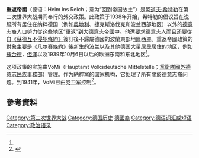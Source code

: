 {{Infobox
| title = 重返帝國
| subheader = Heim ins Reich
| image = [[File:Die_'großzügigste_Umsiedlungsaktion'_with_Poland_superimposed,_1939.jpg|300px]]
| caption = 1939年，第三帝國（灰色）佔領了波蘭（紅色）。此圖示意德意志裔如何自蘇聯的“勢力範圍”遷回<ref name="Tesser">{{cite journal |author=Lynn M. Tesser |title=Europe´s pivotal peace projects: Ethnic separation and European integration |publisher=European Policy Analysis |volume=March 2015 Issue 6 |url=http://www.sieps.se/sites/default/files/Sieps%202015_6epa.pdf |quote=''Heim ins Reich'', with approximately 600,000 Germans (''Volksdeutsche'') moving into designated areas [was approved by Hitler, in] a bevy of population exchange agreements in 1938-40 [including] in a 6 October 1939 Reichstag speech. |journal= |access-date=11 January 2017 |archive-url=https://web.archive.org/web/20170113124947/http://www.sieps.se/sites/default/files/Sieps%202015_6epa.pdf |archive-date=13 January 2017 }}</ref>
| image2 =
| caption2 = 東部的規劃與建設（Planung und Aufbau im Osten）展覽展示了德國在1939至1941年間在佔領的波蘭土地上轉移的人口數量與來源
| header1 = <hr>
| label2 = 時間
| data2 = 1938–1944
| label3 = 地點
| data3= 納粹德國佔領的土地
| label4 = 形式
| data4 = [[种族清洗|種族清洗]]與人口轉移
| label5 = 理由
| data5 = [[生存空间|生存空間]]
| label6 = 策劃者
| data6 = 阿道夫·希特勒
}}

'''重返帝國'''（德语：Heim ins Reich；意为“回到帝国故土”）是[[阿道夫·希特勒|阿道夫·希特勒]]在第二次世界大战期间奉行的外交政策。此政策于1938年开始，希特勒的倡议旨在说服所有居住在纳粹德国（例如[[奥地利|奥地利]]、捷克斯洛伐克和波兰西部地区）以外的[[德意志裔人|德意志裔]]人口努力從这些地区“重返”到[[納粹德國|大德意志帝國]]中。他還要求德意志人而且还要從自[[苏德互不侵犯条约|《蘇德互不侵犯條約》]]簽訂後不歸屬德國的波蘭東部地區西遷。重返帝國政策的對象主要是[[凡尔赛条约|《凡尔赛條約》]]後新生的波兰以及其他德国大量居民居住的地区，例如[[蘇台德地區|蘇台德]]，[[格但斯克|但澤]]以及1939年10月6日以后的欧洲东南和东北地区<ref name="Douglas"/>。 

这项政策的实施由VoMi（Hauptamt Volksdeutsche Mittelstelle；[[党卫队国外德意志民族事务部|黨衛隊國外德意志民族事務部]]）管理。作为納粹黨的国家机构，它处理了所有關於德意志裔问题。到1941年，VoMi已由[[党卫队|党卫军]]控制<ref name="Douglas">{{cite book |title=Orderly and Humane: The Expulsion of the Germans after the Second World War |author=R. M. Douglas |publisher=Yale University Press |year=2012 |isbn=978-0300183764 |url=https://books.google.ca/books?id=DeOzUL-HXb0C&q=Reichstag+Heim |page=21 |quote=In a keynote address to the Reichstag to mark the end of the 'Polish campaign', Hitler announced on October 6, 1939 ... the ''Heim ins Reich'' (Back to the Reich) program. The prospect horrified many ethnic Germans, much of whose enthusiasm for Nazism had been predicated on the expectation that the boundaries of the Reich would, as in the cases of Austria, the Sudetenland, and Danzig, extend to embrace them. The prospect of being uprooted from their homes to face an uncertain future not even in Germany proper, but in the considerably less salubrious environment of western Poland, was much less attractive. So far from rallying enthusiastically to the Führer's call, therefore, many ''Volksdeutsche'' greeted the declaration of the ''Heim in Reich'' initiative with a deep sense of betrayal. |access-date=2020-08-25 |archive-date=2020-02-24 |archive-url=https://web.archive.org/web/20200224172755/https://books.google.ca/books?id=DeOzUL-HXb0C&q=Reichstag+Heim |dead-url=no }}</ref>。

== 參考資料 ==
{{Reflist|2}}


{{納粹黨}}
[[Category:第二次世界大战|Category:第二次世界大战]]
[[Category:德国历史|Category:德国历史]]
[[Category:德國裔|]]
[[Category:德语词汇或短语|Category:德语词汇或短语]]
[[Category:政治语录|Category:政治语录]]